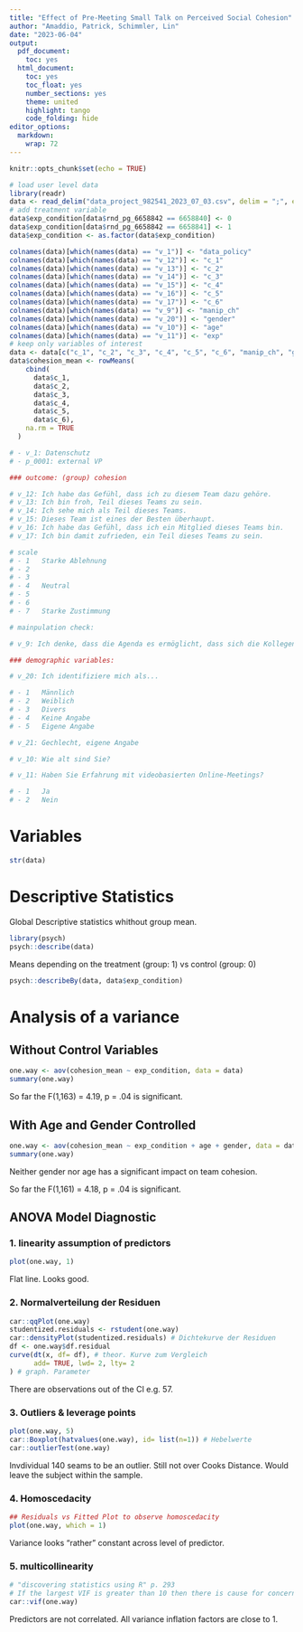```yaml
---
title: "Effect of Pre-Meeting Small Talk on Perceived Social Cohesion"
author: "Amaddio, Patrick, Schimmler, Lin"
date: "2023-06-04"
output:
  pdf_document:
    toc: yes
  html_document:
    toc: yes
    toc_float: yes
    number_sections: yes
    theme: united
    highlight: tango
    code_folding: hide
editor_options:
  markdown:
    wrap: 72
---
```


```r
knitr::opts_chunk$set(echo = TRUE)
```

```r
# load user level data
library(readr)
data <- read_delim("data_project_982541_2023_07_03.csv", delim = ";", escape_double = FALSE, trim_ws = TRUE)
# add treatment variable
data$exp_condition[data$rnd_pg_6658842 == 6658840] <- 0
data$exp_condition[data$rnd_pg_6658842 == 6658841] <- 1
data$exp_condition <- as.factor(data$exp_condition)

colnames(data)[which(names(data) == "v_1")] <- "data_policy"
colnames(data)[which(names(data) == "v_12")] <- "c_1"
colnames(data)[which(names(data) == "v_13")] <- "c_2"
colnames(data)[which(names(data) == "v_14")] <- "c_3"
colnames(data)[which(names(data) == "v_15")] <- "c_4"
colnames(data)[which(names(data) == "v_16")] <- "c_5"
colnames(data)[which(names(data) == "v_17")] <- "c_6"
colnames(data)[which(names(data) == "v_9")] <- "manip_ch"
colnames(data)[which(names(data) == "v_20")] <- "gender"
colnames(data)[which(names(data) == "v_10")] <- "age"
colnames(data)[which(names(data) == "v_11")] <- "exp"
# keep only variables of interest
data <- data[c("c_1", "c_2", "c_3", "c_4", "c_5", "c_6", "manip_ch", "gender", "age", "exp", "exp_condition")]
data$cohesion_mean <- rowMeans(
    cbind(
      data$c_1,
      data$c_2,
      data$c_3,
      data$c_4,
      data$c_5,
      data$c_6),
    na.rm = TRUE
  )

# - v_1: Datenschutz
# - p_0001: external VP

### outcome: (group) cohesion

# v_12: Ich habe das Gefühl, dass ich zu diesem Team dazu gehöre.
# v_13: Ich bin froh, Teil dieses Teams zu sein.
# v_14: Ich sehe mich als Teil dieses Teams.
# v_15: Dieses Team ist eines der Besten überhaupt.
# v_16: Ich habe das Gefühl, dass ich ein Mitglied dieses Teams bin.
# v_17: Ich bin damit zufrieden, ein Teil dieses Teams zu sein.

# scale
# - 1	Starke Ablehnung
# - 2	 
# - 3	 
# - 4	Neutral
# - 5	 
# - 6	 
# - 7	Starke Zustimmung

# mainpulation check:

# v_9: Ich denke, dass die Agenda es ermöglicht, dass sich die Kollegen und Kolleginnen besser kennenlernen können.

### demographic variables:

# v_20: Ich identifiziere mich als...

# - 1	Männlich
# - 2	Weiblich
# - 3	Divers
# - 4	Keine Angabe
# - 5	Eigene Angabe

# v_21: Gechlecht, eigene Angabe

# v_10: Wie alt sind Sie?

# v_11: Haben Sie Erfahrung mit videobasierten Online-Meetings?

# - 1	Ja
# - 2	Nein
```


# Variables

```r
str(data)
```

# Descriptive Statistics

Global Descriptive statistics whithout group mean.

```r
library(psych)
psych::describe(data)
```

Means depending on the treatment (group: 1) vs control (group: 0)

```r
psych::describeBy(data, data$exp_condition)
```

# Analysis of a variance

## Without Control Variables

```r
one.way <- aov(cohesion_mean ~ exp_condition, data = data)
summary(one.way)
```

So far the F(1,163) = 4.19, p = .04 is significant.

## With Age and Gender Controlled

```r
one.way <- aov(cohesion_mean ~ exp_condition + age + gender, data = data)
summary(one.way)
```

Neither gender nor age has a significant impact on team cohesion.

So far the F(1,161) = 4.18, p = .04 is significant.

## ANOVA Model Diagnostic
### 1. linearity assumption of predictors
```r
plot(one.way, 1)
```

Flat line. Looks good.

### 2. Normalverteilung der Residuen
```r
car::qqPlot(one.way)
studentized.residuals <- rstudent(one.way)
car::densityPlot(studentized.residuals) # Dichtekurve der Residuen
df <- one.way$df.residual
curve(dt(x, df= df), # theor. Kurve zum Vergleich
      add= TRUE, lwd= 2, lty= 2
) # graph. Parameter
```

There are observations out of the CI e.g. 57.

###  3. Outliers & leverage points
```r
plot(one.way, 5)
car::Boxplot(hatvalues(one.way), id= list(n=1)) # Hebelwerte
car::outlierTest(one.way)
```

Invdividual 140 seams to be an outlier. Still not over Cooks Distance. Would leave the subject within the sample.

###  4. Homoscedacity
```r
## Residuals vs Fitted Plot to observe homoscedacity
plot(one.way, which = 1)
```

Variance looks "rather" constant across level of predictor.

###  5. multicollinearity
```r
# "discovering statistics using R" p. 293
# If the largest VIF is greater than 10 then there is cause for concern (Bowerman & O'Connell, 1990; Myers, 1990).
car::vif(one.way)
```

Predictors are not correlated. All variance inflation factors are close to 1.